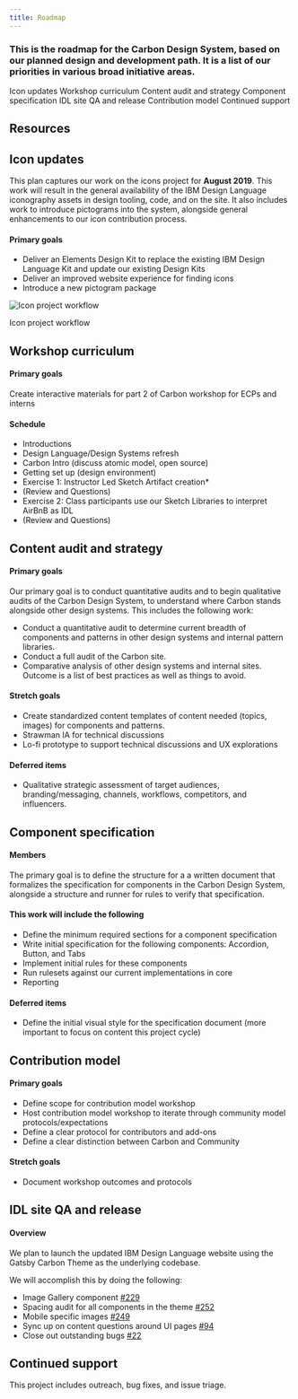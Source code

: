 ```yaml
---
title: Roadmap
---
```


### This is the roadmap for the Carbon Design System, based on our planned design and development path. It is a list of our priorities in various broad initiative areas.

<AnchorLinks>

<AnchorLink>Icon updates</AnchorLink>
<AnchorLink>Workshop curriculum</AnchorLink>
<AnchorLink>Content audit and strategy</AnchorLink>
<AnchorLink>Component specification</AnchorLink>
<AnchorLink>IDL site QA and release</AnchorLink>
<AnchorLink>Contribution model</AnchorLink>
<AnchorLink>Continued support</AnchorLink>

</AnchorLinks>

## Resources

<Row className="tile--group">
<Column colMd="4" colLg="4" noGutterSm>
    <ResourceCard
      subTitle="See more on GitHub"
      href="https://github.com/carbon-design-system/carbon/issues/3403">

<MdxIcon name="github" />

  </ResourceCard>
</Column>
</Row>

## Icon updates

This plan captures our work on the icons project for **August 2019**. This work will result in the general availability of the IBM Design Language iconography assets in design tooling, code, and on the site. It also includes work to introduce pictograms into the system, alongside general enhancements to our icon contribution process.

#### Primary goals

- Deliver an Elements Design Kit to replace the existing IBM Design Language Kit and update our existing Design Kits
- Deliver an improved website experience for finding icons
- Introduce a new pictogram package

<Row>
<Column colLg={8}>

![Icon project workflow](/images/icon-proj.png)

<Caption>Icon project workflow</Caption>

</Column>
</Row>

## Workshop curriculum

#### Primary goals

Create interactive materials for part 2 of Carbon workshop for ECPs and interns

#### Schedule

- Introductions
- Design Language/Design Systems refresh
- Carbon Intro (discuss atomic model, open source)
- Getting set up (design environment)
- Exercise 1: Instructor Led Sketch Artifact creation\*
- (Review and Questions)
- Exercise 2: Class participants use our Sketch Libraries to interpret AirBnB as IDL
- (Review and Questions)

## Content audit and strategy

#### Primary goals

Our primary goal is to conduct quantitative audits and to begin qualitative audits of the Carbon Design System, to understand where Carbon stands alongside other design systems. This includes the following work:

- Conduct a quantitative audit to determine current breadth of components and patterns in other design systems and internal pattern libraries.
- Conduct a full audit of the Carbon site.
- Comparative analysis of other design systems and internal sites. Outcome is a list of best practices as well as things to avoid.

#### Stretch goals

- Create standardized content templates of content needed (topics, images) for components and patterns.
- Strawman IA for technical discussions
- Lo-fi prototype to support technical discussions and UX explorations

#### Deferred items

- Qualitative strategic assessment of target audiences, branding/messaging, channels, workflows, competitors, and influencers.

## Component specification

#### Members

The primary goal is to define the structure for a a written document that formalizes the specification for components in the Carbon Design System, alongside a structure and runner for rules to verify that specification.

#### This work will include the following

- Define the minimum required sections for a component specification
- Write initial specification for the following components: Accordion, Button, and Tabs
- Implement initial rules for these components
- Run rulesets against our current implementations in core
- Reporting

#### Deferred items

- Define the initial visual style for the specification document (more important to focus on content this project cycle)

## Contribution model

#### Primary goals

- Define scope for contribution model workshop
- Host contribution model workshop to iterate through community model protocols/expectations
- Define a clear protocol for contributors and add-ons
- Define a clear distinction between Carbon and Community

#### Stretch goals

- Document workshop outcomes and protocols

## IDL site QA and release

#### Overview

We plan to launch the updated IBM Design Language website using the Gatsby Carbon Theme as the underlying codebase.

We will accomplish this by doing the following:

- Image Gallery component [#229](https://github.com/carbon-design-system/gatsby-theme-carbon/issues/229)
- Spacing audit for all components in the theme [#252](https://github.com/carbon-design-system/gatsby-theme-carbon/issues/252)
- Mobile specific images [#249](https://github.com/carbon-design-system/gatsby-theme-carbon/issues/249)
- Sync up on content questions around UI pages [#94](https://github.com/carbon-design-system/design-language-website/issues/94)
- Close out outstanding bugs [#22](https://github.com/orgs/carbon-design-system/projects/22)

## Continued support

This project includes outreach, bug fixes, and issue triage.

<!--
## April 2019

### Core product

- WCAG Compliance for core component libraries (vanilla and React)
- Sketch kit themes
- Data table functionality updates
- Properties and state management
- UI Shell v1
- Design specs for unbuilt features
- New feature requests
- Theming
- Document and templatize the pattern design process
- Charts
- Data visualization
- Investigate feasibility / desirability of fluid components

### Process improvement

- Sketch kit themes functionality
- Dev tooling
- Generate design assets from code
- Tools to measure Carbon adoption

### Education and activation

- 'Adopt a product' initiative
- Class curriculum coursework
- More tutorials
- User testing and research
- Expand enablement and education for contributing

### Governance and architecture

- React as the source of truth, or introduce monorepo approach
- Standardize components (specs, reporting, etc)
- Define add-ons / user generated content approach

### Support

- Clean up code comments
- Expanded documentation and live demo
- Define active support model / strategy

## More Information on Patterns

Prioritize the most important compound components, layouts, and workflow patterns. Encourage bringing these in through contribution from extended teams.

- Publish on the website the full list of **all** components that we propose, even if 0% complete.
- Prioritize and solicit contributions based on follows and upvotes for components.

#### Compound components

- Shell (header, global navigation, avatar, left/right sidebars, breadcrumbs, footer)
- Forms
- Data table
- Empty states
- Date picker
- Cards
- Condition builder
- Reporting
- File uploader
- Calendar/scheduler
- Data visualization

#### Page templates

- Home page
- Dashboard page
- Detail page
- Profile page
- Catalog page
- Billing and usage page
- Management page
- Docs page
- Legal

#### Workflow patterns

- Login
- First-time use
- Registration
- Searching
- What's new
- Embedded help
- Provisioning
- Upgrading
- Updating
- Canceling
- Favoriting

## Disclaimer

This roadmap is not a delivery commitment and is subject to change based on user needs and feedback.

_Last updated 4/22/2019_

-->
